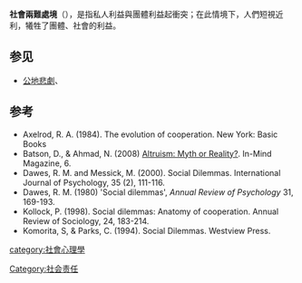 {{expand|time=2014-05}}
'''社會兩難處境'''（{{lang-en|social dilemma}}），是指私人利益與團體利益起衝突；在此情境下，人們短視近利，犧牲了團體、社會的利益。

==参见==
*[[公地悲劇|公地悲劇]]、{{le|集体行动的逻辑|The Logic of Collective Action}}
==参考==
* Axelrod, R. A. (1984). The evolution of cooperation. New York: Basic Books
* Batson, D., & Ahmad, N. (2008) [https://web.archive.org/web/20080517041239/http://www.in-mind.org/issue-6/altruism-myth-or-reality.html Altruism: Myth or Reality?]. In-Mind Magazine, 6.
* Dawes, R. M. and Messick, M. (2000). Social Dilemmas. International Journal of Psychology, 35 (2), 111-116.
* Dawes, R. M. (1980) 'Social dilemmas', ''Annual Review of Psychology'' 31, 169-193.
* Kollock, P. (1998). Social dilemmas: Anatomy of cooperation. Annual Review of Sociology, 24, 183-214.
* Komorita, S, & Parks, C. (1994). Social Dilemmas.  Westview Press. 

{{社会小作品}}
[[category:社會心理學|category:社會心理學]]
[[Category:社会责任|Category:社会责任]]